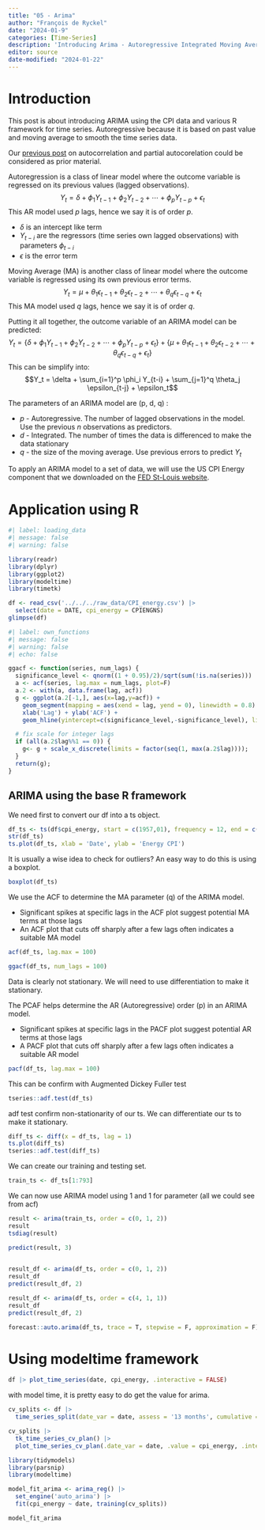 ```yaml
---
title: "05 - Arima"
author: "François de Ryckel"
date: "2024-01-9"
categories: [Time-Series]
description: 'Introducing Arima - Autoregressive Integrated Moving Average.'
editor: source
date-modified: "2024-01-22"
---
```


# Introduction 

This post is about introducing ARIMA using the CPI data and various R framework for time series. Autoregressive because it is based on past value and moving average to smooth the time series data. 

Our [previous post](../03-autocorrelation/index.qmd) on autocorrelation and partial autocorelation could be considered as prior material.

Autoregression is a class of linear model where the outcome variable is regressed on its previous values (lagged observations). 
$$Y_t = \delta + \phi_1 Y_{t-1} + \phi_2 Y_{t-2} + \cdots + \phi_p Y_{t-p} + \epsilon_t$$
This AR model used $p$ lags, hence we say it is of order $p$.

* $\delta$ is an intercept like term
* $Y_{t-i}$ are the regressors (time series own lagged observations) with parameters $\phi_{t-i}$
* $\epsilon$ is the error term

Moving Average (MA) is another class of linear model where the outcome variable is regressed using its own previous error terms. 
$$Y_t = \mu +  \theta_1 \epsilon_{t-1} + \theta_2 \epsilon_{t-2} + \cdots + \theta_q \epsilon_{t-q} + \epsilon_t$$ 
This MA model used $q$ lags, hence we say it is of order $q$.

Putting it all together, the outcome variable of an ARIMA model can be predicted: 
$$Y_t = \{\delta + \phi_1 Y_{t-1} + \phi_2 Y_{t-2} + \cdots + \phi_p Y_{t-p} + \epsilon_t \} + \{\mu +  \theta_1 \epsilon_{t-1} + \theta_2 \epsilon_{t-2} + \cdots + \theta_q \epsilon_{t-q} + \epsilon_t \}$$
This can be simplify into: 
$$Y_t = \delta + \sum_{i=1}^p \phi_i Y_{t-i} + \sum_{j=1}^q \theta_j \epsilon_{t-j} + \epsilon_t$$

The parameters of an ARIMA model are (p, d, q) : 

* $p$ - Autoregressive.  The number of lagged observations in the model.  Use the previous $n$ observations as predictors. 
* $d$ - Integrated.  The number of times the data is differenced to make the data stationary  
* $q$ - the size of the moving average. Use previous errors to predict $Y_t$

To apply an ARIMA model to a set of data, we will use the US CPI Energy component that we downloaded on the [FED St-Louis website](https://fred.stlouisfed.org/series/CPIENGSL). 

# Application using R 

```r
#| label: loading_data
#| message: false
#| warning: false

library(readr)
library(dplyr)
library(ggplot2)
library(modeltime)
library(timetk)

df <- read_csv('../../../raw_data/CPI_energy.csv') |> 
  select(date = DATE, cpi_energy = CPIENGNS)
glimpse(df)
```

```r
#| label: own_functions
#| message: false
#| warning: false
#| echo: false

ggacf <- function(series, num_lags) {
  significance_level <- qnorm((1 + 0.95)/2)/sqrt(sum(!is.na(series)))  
  a <- acf(series, lag.max = num_lags, plot=F)
  a.2 <- with(a, data.frame(lag, acf))
  g <- ggplot(a.2[-1,], aes(x=lag,y=acf)) + 
    geom_segment(mapping = aes(xend = lag, yend = 0), linewidth = 0.8) + 
    xlab('Lag') + ylab('ACF') + 
    geom_hline(yintercept=c(significance_level,-significance_level), linetype= 'dashed', color = 'dodgerblue4');

  # fix scale for integer lags
  if (all(a.2$lag%%1 == 0)) {
    g<- g + scale_x_discrete(limits = factor(seq(1, max(a.2$lag))));
  }
  return(g);
}
```

## ARIMA using the base R framework 

We need first to convert our df into a ts object. 

```r
df_ts <- ts(df$cpi_energy, start = c(1957,01), frequency = 12, end = c(2023, 11))
str(df_ts)
ts.plot(df_ts, xlab = 'Date', ylab = 'Energy CPI')
```

It is usually a wise idea to check for outliers? An easy way to do this is using a boxplot. 

```r
boxplot(df_ts)
```

We use the ACF to determine the MA parameter (q) of the ARIMA model. 

* Significant spikes at specific lags in the ACF plot suggest potential MA terms at those lags 
* An ACF plot that cuts off sharply after a few lags often indicates a suitable MA model 

```r
acf(df_ts, lag.max = 100)
```

```r
ggacf(df_ts, num_lags = 100)
```

Data is clearly not stationary.  We will need to use differentiation to make it stationary. 

The PCAF helps determine the AR (Autoregressive) order (p) in an ARIMA model.

* Significant spikes at specific lags in the PACF plot suggest potential AR terms at those lags 
* A PACF plot that cuts off sharply after a few lags often indicates a suitable AR model 

```r
pacf(df_ts, lag.max = 100)
```

This can be confirm with Augmented Dickey Fuller test

```r
tseries::adf.test(df_ts)
```
adf test confirm non-stationarity of our ts. We can differentiate our ts to make it stationary. 

```r
diff_ts <- diff(x = df_ts, lag = 1)
ts.plot(diff_ts)
tseries::adf.test(diff_ts)
```

We can create our training and testing set. 

```r
train_ts <- df_ts[1:793]
```

We can now use ARIMA model using 1 and 1 for parameter (all we could see from acf)

```r
result <- arima(train_ts, order = c(0, 1, 2))
result
tsdiag(result)
```

```r
predict(result, 3)
 
```

```r
result_df <- arima(df_ts, order = c(0, 1, 2))
result_df
predict(result_df, 2)
```

```r
result_df <- arima(df_ts, order = c(4, 1, 1))
result_df
predict(result_df, 2)
```

```r
forecast::auto.arima(df_ts, trace = T, stepwise = F, approximation = F)
```


# Using modeltime framework 

```r

df |> plot_time_series(date, cpi_energy, .interactive = FALSE)
```
with model time, it is pretty easy to do get the value for arima. 

```r
cv_splits <- df |> 
  time_series_split(date_var = date, assess = '13 months', cumulative = TRUE)

cv_splits |> 
  tk_time_series_cv_plan() |>
  plot_time_series_cv_plan(.date_var = date, .value = cpi_energy, .interactive = FALSE)
```

```r
library(tidymodels)
library(parsnip)
library(modeltime)

model_fit_arima <- arima_reg() |> 
  set_engine('auto_arima') |>
  fit(cpi_energy ~ date, training(cv_splits))

model_fit_arima
```

